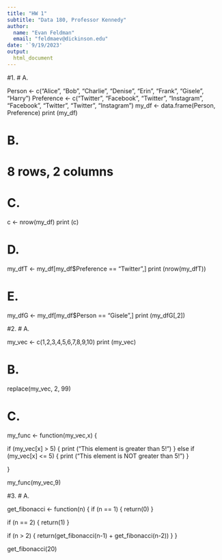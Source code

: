 ```yaml
---
title: "HW 1"
subtitle: "Data 180, Professor Kennedy"
author: 
  name: "Evan Feldman"
  email: "feldmaev@dickinson.edu"
date: '`9/19/2023'
output: 
  html_document
---
```

#1.
# A.

Person <- c("Alice", "Bob", "Charlie", "Denise", "Erin", "Frank", "Gisele", "Harry")
Preference <- c("Twitter", "Facebook", "Twitter", "Instagram", "Facebook", "Twitter", "Twitter", "Instagram")
my_df <- data.frame(Person, Preference)
print (my_df)

# B.

# 8 rows, 2 columns

# C.

c <- nrow(my_df)
print (c)

# D.

my_dfT <- my_df[my_df$Preference == "Twitter",]
print (nrow(my_dfT))

# E.

my_dfG <- my_df[my_df$Person == "Gisele",]
print (my_dfG[,2])

#2.
# A.

my_vec <- c(1,2,3,4,5,6,7,8,9,10)
print (my_vec)

# B.

replace(my_vec, 2, 99)

# C.

my_func <- function(my_vec,x) {

if (my_vec[x] > 5) { print ("This element is greater than 5!") }
else if (my_vec[x] <= 5) { print ("This element is NOT greater than 5!") }

}

my_func(my_vec,9)

#3.
# A.

get_fibonacci <- function(n) {
  if (n == 1) {
    return(0)
  }

  if (n == 2) {
   return(1)
  }

  if (n > 2) {
    return(get_fibonacci(n-1) + get_fibonacci(n-2))
  }
}

get_fibonacci(20)

